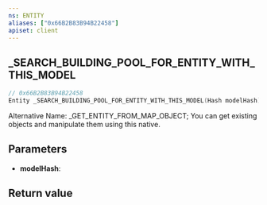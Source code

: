 ```yaml
---
ns: ENTITY
aliases: ["0x66B2B83B94B22458"]
apiset: client
---
```

## _SEARCH_BUILDING_POOL_FOR_ENTITY_WITH_THIS_MODEL

```c
// 0x66B2B83B94B22458
Entity _SEARCH_BUILDING_POOL_FOR_ENTITY_WITH_THIS_MODEL(Hash modelHash);
```

Alternative Name: _GET_ENTITY_FROM_MAP_OBJECT; You can get existing objects and manipulate them using this native.

## Parameters
* **modelHash**:

## Return value